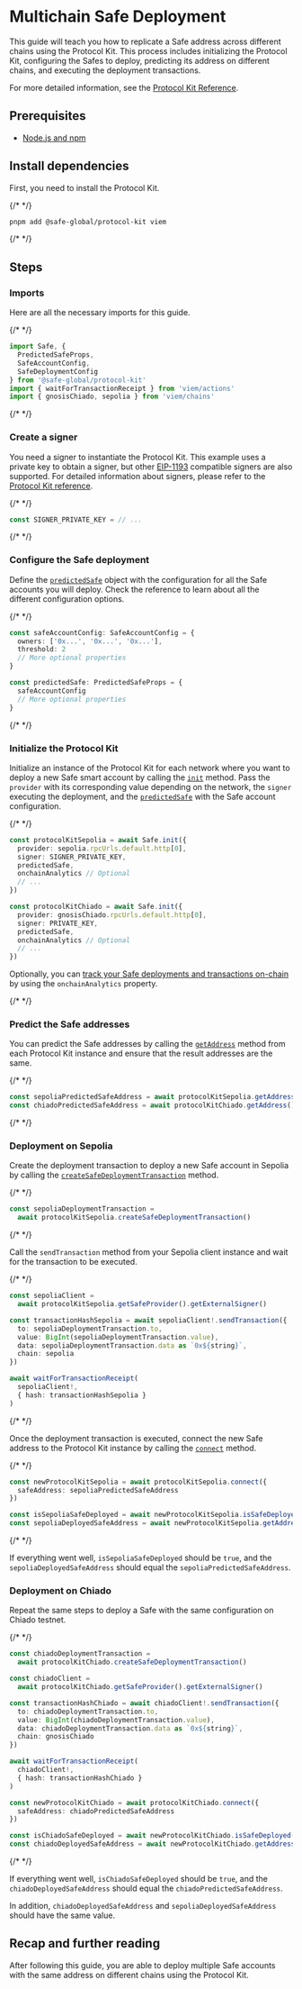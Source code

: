 
# Multichain Safe Deployment

This guide will teach you how to replicate a Safe address across different chains using the Protocol Kit. This process includes initializing the Protocol Kit, configuring the Safes to deploy, predicting its address on different chains, and executing the deployment transactions.

For more detailed information, see the [Protocol Kit Reference](../../../reference-sdk-protocol-kit/overview.mdx).

## Prerequisites

- [Node.js and npm](https://docs.npmjs.com/downloading-and-installing-node-js-and-npm)

## Install dependencies

First, you need to install the Protocol Kit.

{/* <!-- vale off --> */}

```bash
pnpm add @safe-global/protocol-kit viem
```

{/* <!-- vale on --> */}

## Steps

<Steps>

  ### Imports

  Here are all the necessary imports for this guide.

  {/* <!-- vale off --> */}

  ```typescript
  import Safe, {
    PredictedSafeProps,
    SafeAccountConfig,
    SafeDeploymentConfig
  } from '@safe-global/protocol-kit'
  import { waitForTransactionReceipt } from 'viem/actions'
  import { gnosisChiado, sepolia } from 'viem/chains'
  ```

  {/* <!-- vale on --> */}

  ### Create a signer

  You need a signer to instantiate the Protocol Kit. This example uses a private key to obtain a signer, but other [EIP-1193](https://eips.ethereum.org/EIPS/eip-1193) compatible signers are also supported. For detailed information about signers, please refer to the [Protocol Kit reference](../../../reference-sdk-protocol-kit/overview.mdx).

  {/* <!-- vale off --> */}

  ```typescript
  const SIGNER_PRIVATE_KEY = // ...
  ```

  {/* <!-- vale on --> */}

  ### Configure the Safe deployment

  Define the [`predictedSafe`](../../../reference-sdk-protocol-kit/initialization/init.mdx#predictedsafe-optional) object with the configuration for all the Safe accounts you will deploy. Check the reference to learn about all the different configuration options.

  {/* <!-- vale off --> */}

  ```typescript
  const safeAccountConfig: SafeAccountConfig = {
    owners: ['0x...', '0x...', '0x...'],
    threshold: 2
    // More optional properties
  }

  const predictedSafe: PredictedSafeProps = {
    safeAccountConfig
    // More optional properties
  }
  ```

  {/* <!-- vale on --> */}

  ### Initialize the Protocol Kit

  Initialize an instance of the Protocol Kit for each network where you want to deploy a new Safe smart account by calling the [`init`](../../../reference-sdk-protocol-kit/initialization/init.mdx) method. Pass the `provider` with its corresponding value depending on the network, the `signer` executing the deployment, and the [`predictedSafe`](../../../reference-sdk-protocol-kit/initialization/init.mdx#predictedsafe-optional) with the Safe account configuration.

  {/* <!-- vale off --> */}

  ```typescript
  const protocolKitSepolia = await Safe.init({
    provider: sepolia.rpcUrls.default.http[0],
    signer: SIGNER_PRIVATE_KEY,
    predictedSafe,
    onchainAnalytics // Optional
    // ...
  })
  
  const protocolKitChiado = await Safe.init({
    provider: gnosisChiado.rpcUrls.default.http[0],
    signer: PRIVATE_KEY,
    predictedSafe,
    onchainAnalytics // Optional
    // ...
  })
  ```

  Optionally, you can [track your Safe deployments and transactions on-chain](../../onchain-tracking.mdx) by using the `onchainAnalytics` property.

  {/* <!-- vale on --> */}

  ### Predict the Safe addresses

  You can predict the Safe addresses by calling the [`getAddress`](../../../reference-sdk-protocol-kit/safe-info/getaddress.mdx) method from each Protocol Kit instance and ensure that the result addresses are the same.

  {/* <!-- vale off --> */}

  ```typescript
  const sepoliaPredictedSafeAddress = await protocolKitSepolia.getAddress()
  const chiadoPredictedSafeAddress = await protocolKitChiado.getAddress()
  ```

  {/* <!-- vale on --> */}

  ### Deployment on Sepolia

  Create the deployment transaction to deploy a new Safe account in Sepolia by calling the [`createSafeDeploymentTransaction`](../../../reference-sdk-protocol-kit/deployment/createsafedeploymenttransaction.mdx) method.
  
  {/* <!-- vale off --> */}

  ```typescript
  const sepoliaDeploymentTransaction =
    await protocolKitSepolia.createSafeDeploymentTransaction()
  ```
  
  {/* <!-- vale on --> */}

  Call the `sendTransaction` method from your Sepolia client instance and wait for the transaction to be executed.

  {/* <!-- vale off --> */}

  ```typescript
  const sepoliaClient =
    await protocolKitSepolia.getSafeProvider().getExternalSigner()

  const transactionHashSepolia = await sepoliaClient!.sendTransaction({
    to: sepoliaDeploymentTransaction.to,
    value: BigInt(sepoliaDeploymentTransaction.value),
    data: sepoliaDeploymentTransaction.data as `0x${string}`,
    chain: sepolia
  })

  await waitForTransactionReceipt(
    sepoliaClient!,
    { hash: transactionHashSepolia }
  )
  ```

  {/* <!-- vale on --> */}

  Once the deployment transaction is executed, connect the new Safe address to the Protocol Kit instance by calling the [`connect`](../../../reference-sdk-protocol-kit/initialization/connect.mdx) method.

  {/* <!-- vale off --> */}

  ```typescript
  const newProtocolKitSepolia = await protocolKitSepolia.connect({
    safeAddress: sepoliaPredictedSafeAddress
  })

  const isSepoliaSafeDeployed = await newProtocolKitSepolia.isSafeDeployed() // True
  const sepoliaDeployedSafeAddress = await newProtocolKitSepolia.getAddress()
  ```

  {/* <!-- vale on --> */}

  If everything went well, `isSepoliaSafeDeployed` should be `true`, and the `sepoliaDeployedSafeAddress` should equal the `sepoliaPredictedSafeAddress`.

  ### Deployment on Chiado

  Repeat the same steps to deploy a Safe with the same configuration on Chiado testnet.

  {/* <!-- vale off --> */}

  ```typescript
  const chiadoDeploymentTransaction =
    await protocolKitChiado.createSafeDeploymentTransaction()

  const chiadoClient =
    await protocolKitChiado.getSafeProvider().getExternalSigner()

  const transactionHashChiado = await chiadoClient!.sendTransaction({
    to: chiadoDeploymentTransaction.to,
    value: BigInt(chiadoDeploymentTransaction.value),
    data: chiadoDeploymentTransaction.data as `0x${string}`,
    chain: gnosisChiado
  })

  await waitForTransactionReceipt(
    chiadoClient!,
    { hash: transactionHashChiado }
  )

  const newProtocolKitChiado = await protocolKitChiado.connect({
    safeAddress: chiadoPredictedSafeAddress
  })

  const isChiadoSafeDeployed = await newProtocolKitChiado.isSafeDeployed() // True
  const chiadoDeployedSafeAddress = await newProtocolKitChiado.getAddress()
  ```

  {/* <!-- vale on --> */}

  If everything went well, `isChiadoSafeDeployed` should be `true`, and the `chiadoDeployedSafeAddress` should equal the `chiadoPredictedSafeAddress`.

  In addition, `chiadoDeployedSafeAddress` and `sepoliaDeployedSafeAddress` should have the same value.

</Steps>

## Recap and further reading

After following this guide, you are able to deploy multiple Safe accounts with the same address on different chains using the Protocol Kit.
